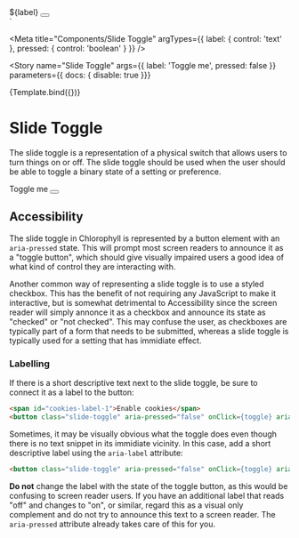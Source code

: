 
<div>
  <span id="slide-toggle-label-1">${label}</span>
  <button class="slide-toggle" aria-pressed="${pressed}" aria-labelledby="slide-toggle-label-1"></button>
</div>
`

<Meta
  title="Components/Slide Toggle"
  argTypes={{
    label: { control: 'text' },
    pressed: {
      control: 'boolean'
    }
  }}
/>

<Story
  name="Slide Toggle"
  args={{
    label: 'Toggle me',
    pressed: false
  }}
  parameters={{ docs: { disable: true }}}
>
  {Template.bind({})}
</Story>

# Slide Toggle

The slide toggle is a representation of a physical switch that allows users to turn things on or off.
The slide toggle should be used when the user should be able to toggle a binary state of a setting or preference.

<Canvas>
<div>
  <span id="slide-toggle-label-1">Toggle me</span>
  <button class="slide-toggle" aria-pressed="false" onClick={toggle} aria-labelledby="slide-toggle-label-1"></button>
</div>
</Canvas>

## Accessibility

The slide toggle in Chlorophyll is represented by a button element with an `aria-pressed` state. This will prompt most
screen readers to announce it as a "toggle button", which should give visually impaired users a good idea of what kind
of control they are interacting with.

Another common way of representing a slide toggle is to use a styled checkbox. This has the benefit of not requiring any
JavaScript to make it interactive, but is somewhat detrimental to Accessibility since the screen reader will simply
annonce it as a checkbox and announce its state as "checked" or "not checked". This may confuse the user, as checkboxes
are typically part of a form that needs to be submitted, whereas a slide toggle is typically used for a setting that has
immidiate effect.

### Labelling

If there is a short descriptive text next to the slide toggle, be sure to connect it as a label to the button:
```html
<span id="cookies-label-1">Enable cookies</span>
<button class="slide-toggle" aria-pressed="false" onClick={toggle} aria-labelledby="cookies-label-1"></button>
```

Sometimes, it may be visually obvious what the toggle does even though there is no text snippet in its immidiate vicinity.
In this case, add a short descriptive label using the `aria-label` attribute:
```html
<button class="slide-toggle" aria-pressed="false" onClick={toggle} aria-label="Enable cookies"></button>
```

**Do not** change the label with the state of the toggle button, as this would be confusing to screen reader users.
If you have an additional label that reads "off" and changes to "on", or similar, regard this as a visual only complement
and do not try to announce this text to a screen reader. The `aria-pressed` attribute already takes care of this for you.